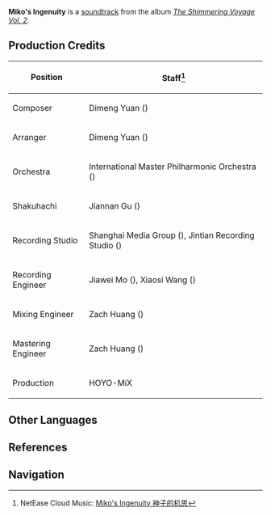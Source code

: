 {{Soundtrack Infobox
|title          =
|image          = The Shimmering Voyage Vol 2.png
|album          = The Shimmering Voyage Vol. 2
|disc           = 3
|number         = 37
|featured       =
|featured2      =
|featured3      =
|featured_disc  =
|featured_disc2 =
|featured_disc3 =
|youtube_id     = 58684zSOC_E
|spotify_id     = 6n36lqoZ37FrjfeKGl8MOA
|played_in      = Story Quest
|during         = Animated cutscene in ''[[Banquet of Parting]]''
|domain         =
|previous       = Roots of Tranquil Eternity
|next           = A Region Rediscovered
}}
'''Miko's Ingenuity''' is a [[soundtrack]] from the album ''[[The Shimmering Voyage Vol. 2]]''.

==Production Credits==
{| class="wikitable" style="text-align:left; height:0.5em"
! Position
! Staff<ref>NetEase Cloud Music: [https://music.163.com/#/song?id=1973619551 Miko's Ingenuity 神子的机思]</ref>
|-
! Composer
| Dimeng Yuan ({{zh|苑迪萌 }})
|-
! Arranger
| Dimeng Yuan ({{zh|苑迪萌 }})
|-
! Orchestra
| International Master Philharmonic Orchestra ({{zh|国际首席爱乐乐团}})
|-
! Shakuhachi
| Jiannan Gu ({{zh|顾剑楠}})
|-
! Recording Studio
| Shanghai Media Group ({{zh|上海广播大厦}}), Jintian Recording Studio ({{zh|金田录音棚}})
|-
! Recording Engineer
| Jiawei Mo ({{zh|莫家伟}}), Xiaosi Wang ({{zh|王小四}})
|-
! Mixing Engineer
| Zach Huang ({{zh|黄巍}})
|-
! Mastering Engineer
| Zach Huang ({{zh|黄巍}})
|-
! Production
| HOYO-MiX
|}
<!--
==Videos==
<gallery>
</gallery>

==Trivia==
-->
==Other Languages==
{{Other Languages
|en      = Miko's Ingenuity
|zhs     = 神子的机思
|zhs_rm  = Shénzi de Jīsī
|zhs_tl  =
|ja      = 神子の奇想
|ja_rm   = Miko no Kisou
|ja_tl   = Miko's Fantastic Idea
|tr      = 
|tr_tl   = 
|it      = 
|it_tl   = 
}}

==References==
{{Reflist}}

==Navigation==
{{Soundtrack Navbox|The Shimmering Voyage}}